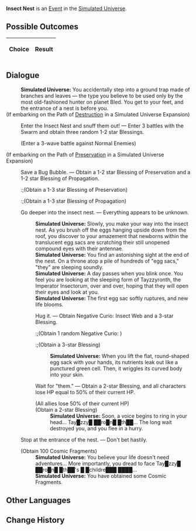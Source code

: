 {{Simulated Universe Event Infobox
|title         = Insect Nest
|image         = Random Event Normal.png
|type          =
|domains_su    = <<DOMAINS_SU>>
|domains_ext   = <<DOMAINS_EXT>>
|domains_swarm = <<DOMAINS_SWARM>>
|domains_gng   = <<DOMAINS_GNG>>
|requirements  =
|prev          = 
|next          = 
|indexRewards  =
|characters    =
}}
'''Insect Nest''' is an [[Simulated Universe/Events|Event]] in the [[Simulated Universe]].

==Possible Outcomes==
{| class="article-table"
!Choice
!Result

|}

<!--
==Gameplay Notes==

-->
==Dialogue==
{{Dialogue Start}}
:'''Simulated Universe:''' You accidentally step into a ground trap made of branches and leaves &mdash; the type you believe to be used only by the most old-fashioned hunter on planet Bled. You get to your feet, and the entrance of a nest is before you.
;(If embarking on the Path of [[Simulated Universe/Paths#Destruction|Destruction]] in a Simulated Universe Expansion)
:{{Icon/Dark|Path Destruction Small.png|20}} Enter the Insect Nest and snuff them out! &mdash; Enter 3 battles with the Swarm and obtain three random 1-2 star Blessings.
:;(Enter a 3-wave battle against Normal Enemies)
;(If embarking on the Path of [[Simulated Universe/Paths#Preservation|Preservation]] in a Simulated Universe Expansion)
:{{Icon/Dark|Path Preservation Small.png|20}} Save a Bug Bubble. &mdash; Obtain a 1-2 star Blessing of Preservation and a 1-2 star Blessing of Propagation.
::;(Obtain a 1-3 star Blessing of Preservation)
::;(Obtain a 1-3 star Blessing of Propagation)
:{{DIcon|Star}} Go deeper into the insect nest. &mdash; Everything appears to be unknown.
::'''Simulated Universe:''' Slowly, you make your way into the insect nest. As you brush off the eggs hanging upside down from the roof, you discover to your amazement that newborns within the translucent egg sacs are scratching their still unopened compound eyes with their antennae.
::'''Simulated Universe:''' You find an astonishing sight at the end of the nest. On a throne atop a pile of hundreds of "egg sacs," "they" are sleeping soundly.
::'''Simulated Universe:''' A day passes when you blink once. You feel you are looking at the sleeping form of Tayzzyronth, the Imperator Insectorum, over and over, hoping that they will open their eyes and look at you.
::'''Simulated Universe:''' The first egg sac softly ruptures, and new life blooms.
::{{DIcon|Star}} Hug it. &mdash; Obtain Negative Curio: Insect Web and a 3-star Blessing.
:::;(Obtain 1 random Negative Curio<nowiki>:</nowiki> {{Item|Insect Web|20|type=Curio|link=Simulated_Universe/Curio#Insect_Web}})
:::;(Obtain a 3-star Blessing)
:::'''Simulated Universe:''' When you lift the flat, round-shaped egg sack with your hands, its nutrients leak out like a punctured green cell. Then, it wriggles its curved body into your skin.
::{{DIcon|Star}} Wait for "them." &mdash; Obtain a 2-star Blessing, and all characters lose HP equal to 50% of their current HP.
::;(All allies lose 50% of their current HP)
::;(Obtain a 2-star Blessing)
:::'''Simulated Universe:''' Soon, a voice begins to ring in your head... Tay█zzy█ ██ro█n█ █th██... The long wait destroyed you, and you flee in a hurry.
:{{DIcon|Star}} Stop at the entrance of the nest. &mdash; Don't bet hastily.
:;(Obtain 100 Cosmic Fragments)
::'''Simulated Universe:''' You believe your life doesn't need adventures... More importantly, you dread to face Tay█zzy█ ██ro█n█ █th██'s █ █childre███ ████...
::'''Simulated Universe:''' You have obtained some Cosmic Fragments.
{{Dialogue End}}

==Other Languages==
{{Other Languages
|zhs   = 虫巢
|zht   = 蟲巢
|ja    = 蟲の巣
|ko    = 곤충집
|es    = Nido de insectos
|fr    = Nid d'insectes
|ru    = Гнездо насекомых
|th    = รังแมลง
|vi    = Tổ Côn Trùng
|de    = Insektennest
|id    = Sarang Serangga
|pt    = Ninho de Inseto
}}

==Change History==
{{Change History|1.0}}
